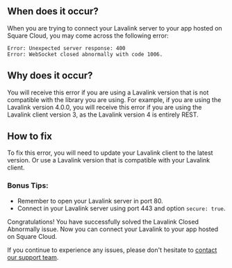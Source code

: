 
## When does it occur?
When you are trying to connect your Lavalink server to your app hosted on Square Cloud, you may come across the following error:

```
Error: Unexpected server response: 400
Error: WebSocket closed abnormally with code 1006.
```

## Why does it occur?
You will receive this error if you are using a Lavalink version that is not compatible with the library you are using.
For example, if you are using the Lavalink version 4.0.0, you will receive this error if you are using the Lavalink client version 3, as the Lavalink version 4 is entirely REST.

## How to fix
To fix this error, you will need to update your Lavalink client to the latest version. Or use a Lavalink version that is compatible with your Lavalink client.

### Bonus Tips:
- Remember to open your Lavalink server in port 80.
- Connect in your Lavalink server using port 443 and option `secure: true`.

Congratulations! You have successfully solved the Lavalink Closed Abnormally issue. Now you can connect your Lavalink to your app hosted on Square Cloud. 

If you continue to experience any issues, please don't hesitate to [contact our support team](/company/support).